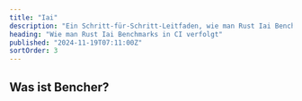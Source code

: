```yaml
---
title: "Iai"
description: "Ein Schritt-für-Schritt-Leitfaden, wie man Rust Iai Benchmarks in CI verfolgt"
heading: "Wie man Rust Iai Benchmarks in CI verfolgt"
published: "2024-11-19T07:11:00Z"
sortOrder: 3
---
```



<Intro
  text="wie man Rust-Code mit Iai benchmarken kann"
  url="/de/learn/benchmarking/rust/iai/"
/>

## Was ist Bencher?

<BencherIntro />

<StepsForBencherCloud
  adapter="rust_iai"
  url="/de/docs/explanation/adapters/#-rust-iai"
/>

<StepsForBencherSelfHosted
  adapter="rust_iai"
  url="/de/docs/explanation/adapters/#-rust-iai"
/>

<RustIai />

<br />

<CallToAction />